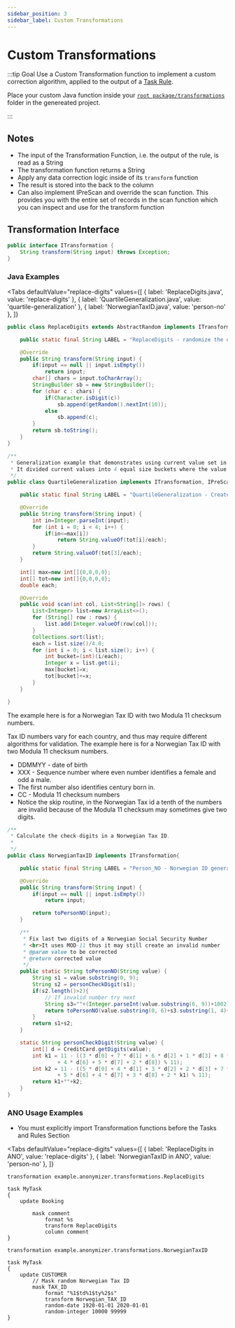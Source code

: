 ```yaml
---
sidebar_position: 3
sidebar_label: Custom Transformations
---
```



# Custom Transformations

:::tip Goal
Use a Custom Transformation function to implement a custom correction algorithm, applied to the output of a [Task Rule](../../rules/overview).

Place your custom Java function inside your [`root package/transformations`](../../ano-to-java/generate#3-root-package) folder in the genereated project.

:::

## Notes

- The input of the Transformation Function, i.e. the output of the rule, is read as a String
- The transformation function returns a String
- Apply any data correction logic inside of its `transform` function
- The result is stored into the back to the column
- Can also implement IPreScan and override the scan function. This provides you with the entire set of records in the scan function which you can inspect and use for the transform function

## Transformation Interface

```java
public interface ITransformation {
    String transform(String input) throws Exception;
}
```

### Java Examples

<Tabs
  defaultValue="replace-digits"
  values={[
    { label: 'ReplaceDigits.java', value: 'replace-digits' },
    { label: 'QuartileGeneralization.java', value: 'quartile-generalization' },
    { label: 'NorwegianTaxID.java', value: 'person-no' },
  ]}
>

<TabItem value="replace-digits">

```java
public class ReplaceDigits extends AbstractRandom implements ITransformation {

    public static final String LABEL = "ReplaceDigits - randomize the digits in a string";

    @Override
    public String transform(String input) {
    	if(input == null || input.isEmpty())
    		return input;
    	char[] chars = input.toCharArray();
    	StringBuilder sb = new StringBuilder();
    	for (char c : chars) {
    		if(Character.isDigit(c))
    			sb.append(getRandom().nextInt(10));
    		else
    			sb.append(c);
    	}
    	return sb.toString();
    }
}
```

</TabItem>

<TabItem value="quartile-generalization">

```java
/**
 * Generalization example that demonstrates using current value set in the calculation.
 * It divided current values into 4 equal size buckets where the value represents the average.
 */
public class QuartileGeneralization implements ITransformation, IPreScan {

    public static final String LABEL = "QuartileGeneralization - Create 4 groups and preserve the average";

    @Override
    public String transform(String input) {
        int in=Integer.parseInt(input);
        for (int i = 0; i < 4; i++) {
            if(in<=max[i])
                return String.valueOf(tot[i]/each);
        }
        return String.valueOf(tot[3]/each);
    }

    int[] max=new int[]{0,0,0,0};
    int[] tot=new int[]{0,0,0,0};
    double each;

    @Override
    public void scan(int col, List<String[]> rows) {
        List<Integer> list=new ArrayList<>();
        for (String[] row : rows) {
            list.add(Integer.valueOf(row[col]));
        }
        Collections.sort(list);
        each = list.size()/4.0;
        for (int i = 0; i < list.size(); i++) {
            int bucket=(int)(i/each);
            Integer x = list.get(i);
            max[bucket]=x;
            tot[bucket]+=x;
        }
    }

}
```

</TabItem>

<TabItem value="person-no">

The example here is for a Norwegian Tax ID with two Modula 11 checksum numbers.

Tax ID numbers vary for each country, and thus may require different algorithms for validation. The example here is for a Norwegian Tax ID with two Modula 11 checksum numbers.

- DDMMYY - date of birth
- XXX - Sequence number where even number identifies a female and odd a male.
- The first number also identifies century born in.
- CC - Modula 11 checksum numbers
- Notice the skip routine, in the Norwegian Tax id a tenth of the numbers are invalid because of the Modula 11 checksum may sometimes give two digits.

```java
/**
 * Calculate the check-digits in a Norwegian Tax ID.
 *
 */
public class NorwegianTaxID implements ITransformation{

    public static final String LABEL = "Person_NO - Norwegian ID generation";

    @Override
    public String transform(String input) {
        if(input == null || input.isEmpty())
            return input;

        return toPersonNO(input);
    }

    /**
     * Fix last two digits of a Norwegian Social Security Number
     * <br>It uses MOD-11 thus it may still create an invalid number
     * @param value to be corrected
     * @return corrected value
     */
    public static String toPersonNO(String value) {
        String s1 = value.substring(0, 9);
        String s2 = personCheckDigit(s1);
        if(s2.length()>2){
            // If invalid number try next
            String s3=""+(Integer.parseInt(value.substring(6, 9))+1002);
            return toPersonNO(value.substring(0, 6)+s3.substring(1, 4)+value.substring(9, 11));
        }
        return s1+s2;
    }

    static String personCheckDigit(String value) {
        int[] d = CreditCard.getDigits(value);
        int k1 = 11 - ((3 * d[0] + 7 * d[1] + 6 * d[2] + 1 * d[3] + 8 * d[4] + 9 * d[5]
                + 4 * d[6] + 5 * d[7] + 2 * d[8]) % 11);
        int k2 = 11 - ((5 * d[0] + 4 * d[1] + 3 * d[2] + 2 * d[3] + 7 * d[4] + 6 * d[5]
                + 5 * d[6] + 4 * d[7] + 3 * d[8] + 2 * k1) % 11);
        return k1+""+k2;
    }
}
```

</TabItem>
</Tabs>

### ANO Usage Examples

- You must explicitly import Transformation functions before the Tasks and Rules Section

<Tabs
  defaultValue="replace-digits"
  values={[
    { label: 'ReplaceDigits in ANO', value: 'replace-digits' },
    { label: 'NorwegianTaxID in ANO', value: 'person-no' },
  ]}
>

<TabItem value="replace-digits">

```ano
transformation example.anonymizer.transformations.ReplaceDigits

task MyTask
{
    update Booking

        mask comment
            format %s
            transform ReplaceDigits
            column comment
}
```

</TabItem>

<TabItem value="person-no">

```ano
transformation example.anonymizer.transformations.NorwegianTaxID

task MyTask
{
    update CUSTOMER
        // Mask random Norwegian Tax ID
        mask TAX_ID
            format "%1$td%1$ty%2$s"
            transform Norwegian_TAX_ID
            random-date 1920-01-01 2020-01-01
            random-integer 10000 99999
}
```

</TabItem>

</Tabs>
